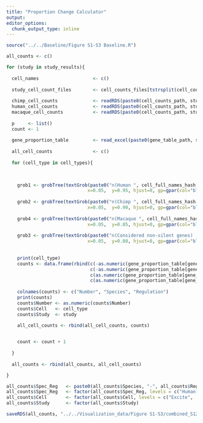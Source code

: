 ```yaml
---
title: "Proportion Change Calculator"
output: 
editor_options: 
  chunk_output_type: inline
---
```


```r

source("../../Baseline/Figure S1-S3 Baseline.R")

```


```r
all_counts <- c()

for (study in study_results){
  
  cell_names                    <- c()
  
  study_cell_count_files        <- cell_counts_files[tstrsplit(cell_counts_files, "_")[[1]] %in% study]
  
  chimp_cell_counts             <- readRDS(paste0(cell_counts_path, study_cell_count_files[1]))
  human_cell_counts             <- readRDS(paste0(cell_counts_path, study_cell_count_files[2]))
  macaque_cell_counts           <- readRDS(paste0(cell_counts_path, study_cell_count_files[3]))
  
  p     <- list()
  count <- 1
  
  gene_proportion_table         <- read_excel(paste0(gene_table_path, study, "_Figure_S1_to_S3_gene_table.xlsx"))
  
  all_cell_counts               <- c()
  
  for (cell_type in cell_types){
    

    
    grob1 <- grobTree(textGrob(paste0("n(Human ", cell_full_names_hash[[cell_type]], " cells) :", human_cell_counts[[cell_type]]), 
                              x=0.05,  y=0.95, hjust=0, gp=gpar(col="black", fontsize=8, fontface="bold")))
    
    grob2 <- grobTree(textGrob(paste0("n(Chimp ", cell_full_names_hash[[cell_type]], " cells)  :", chimp_cell_counts[[cell_type]]), 
                              x=0.05,  y=0.90, hjust=0, gp=gpar(col="black", fontsize=8, fontface="bold")))
    
    grob4 <- grobTree(textGrob(paste0("n(Macaque ", cell_full_names_hash[[cell_type]], " cells)  :", macaque_cell_counts[[cell_type]]), 
                              x=0.05,  y=0.85, hjust=0, gp=gpar(col="black", fontsize=8, fontface="bold")))
    
    grob3 <- grobTree(textGrob(paste0("n(Considered non-silent genes) :", gene_proportion_table[gene_proportion_table$...1 == cell_type, "Considered Genes"]), 
                              x=0.05,  y=0.80, hjust=0, gp=gpar(col="black", fontsize=8, fontface="bold")))
    
    
    print(cell_type)
    counts <- data.frame(rbind(c(-as.numeric(gene_proportion_table[gene_proportion_table$...1 == cell_type, "Chimp.Specific.DOWN.Proportion"]), "Chimp", "DOWN"),
                               c(-as.numeric(gene_proportion_table[gene_proportion_table$...1 == cell_type, "Human.Specific.DOWN.Proportion"]), "Human", "DOWN"),
                               c(as.numeric(gene_proportion_table[gene_proportion_table$...1 == cell_type, "Chimp.Specific.UP.Proportion"]),   "Chimp", "UP"  ),
                               c(as.numeric(gene_proportion_table[gene_proportion_table$...1 == cell_type, "Human.Specific.UP.Proportion"]),   "Human", "UP"  )))
  
    colnames(counts) <- c("Number", "Species", "Regulation")
    print(counts)
    counts$Number <- as.numeric(counts$Number)
    counts$Cell   <- cell_type
    counts$Study  <- study
    
    all_cell_counts <- rbind(all_cell_counts, counts)


    count <- count + 1
    
  }
  
  all_counts <- rbind(all_counts, all_cell_counts)

}


```

```r

all_counts$Spec_Reg   <- paste0(all_counts$Species, "-", all_counts$Regulation)
all_counts$Spec_Reg   <- factor(all_counts$Spec_Reg, levels = c("Human-UP", "Chimp-UP", "Human-DOWN", "Chimp-DOWN"))
all_counts$Cell       <- factor(all_counts$Cell, levels = c("Excite",    "Inhibit",  "Astro",  "Microglia", "Oligo", "OPC"))
all_counts$Study      <- factor(all_counts$Study)

```

```r
saveRDS(all_counts, "../../Visualization_data/Figure S1-S3/combined_S123.rds")
```

